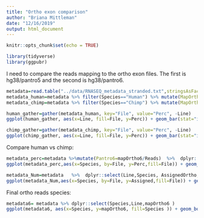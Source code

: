 ```yaml
---
title: "Ortho exon comparison"
author: "Briana Mittleman"
date: "12/16/2019"
output: html_document
---
```


```r
knitr::opts_chunk$set(echo = TRUE)
```

```r
library(tidyverse)
library(ggpubr)
```

I need to compare the reads mapping to the ortho exon files. The first is hg38/pantro5 and the second is hg38/pantro6.  

```r
metadata=read.table("../data/RNASEQ_metadata_stranded.txt",stringsAsFactors = F, header = T)
metadata_human=metadata %>% filter(Species=="Human") %>% mutate(MapOrthPer=mapOrtho6/Reads) %>% dplyr::select(Line, percentOrtho, MapOrthPer)
metadata_chimp=metadata %>% filter(Species=="Chimp") %>% mutate(MapOrthPer=mapOrtho6/Reads) %>% dplyr::select(Line, percentOrtho, MapOrthPer)
```


```r
human_gather=gather(metadata_human, key="File", value="Perc", -Line) 
ggplot(human_gather, aes(x=Line, fill=File, y=Perc)) + geom_bar(stat="identity", position="dodge") + scale_fill_discrete(labels=c("Pantro6", "Pantro5")) + labs(title="Percent of reads mapping to ortho exon file human",y="Percent")
```

```r
chimp_gather=gather(metadata_chimp, key="File", value="Perc", -Line) 
ggplot(chimp_gather, aes(x=Line, fill=File, y=Perc)) + geom_bar(stat="identity", position="dodge") + scale_fill_discrete(labels=c("Pantro6", "Pantro5")) + labs(title="Percent of reads mapping to ortho exon file chimp",y="Percent")

```

Compare human vs chimp:

```r
metadata_perc=metadata %>%mutate(Pantro6=mapOrtho6/Reads)  %>%  dplyr::select(Line,Species, percentOrtho,Pantro6) %>% gather( key="File", value="Perc", -Line,-Species)
ggplot(metadata_perc,aes(x=Species, by=File, y=Perc,fill=File)) + geom_boxplot() + scale_fill_discrete(labels=c("Pantro6", "Pantro5"))  + labs(y="Percent Mapped", title="Percent mapping to ortho exon") +stat_compare_means(method="t.test")
```
```r
metadata_Num=metadata   %>%  dplyr::select(Line,Species, AssignedOrtho,mapOrtho6) %>% gather( key="File", value="Assigned", -Line,-Species)
ggplot(metadata_Num,aes(x=Species, by=File, y=Assigned,fill=File)) + geom_boxplot() + labs(y="Mapped reads to OrthoExon", title="Number of Reads mapping to OrthoExon") + scale_fill_discrete(labels=c("Pantro5", "Pantro6"))+stat_compare_means(method="t.test")
```
Final ortho reads species: 

```r
metadata6= metadata %>% dplyr::select(Species,Line,mapOrtho6 )
ggplot(metadata6, aes(x=Species, y=mapOrtho6, fill=Species )) + geom_boxplot() + stat_compare_means(method="t.test")+ labs(title="RNA seq reads mapping to ortho exon", y="Mappped Reads")

```

